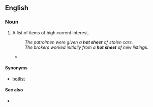 {{also|hotsheet}}
==English==

===Noun===
{{en-noun}}

# A list of items of high current interest.
#: ''The patrolmen were given a '''hot sheet''' of stolen cars.''
#: ''The brokers worked initially from a '''hot sheet''' of new listings.''
#* {{quote-book|title=Starting & Running a Successful Newsletter Or Magazine‎|page=287|author=Cheryl Woodard|year=2006|passage=Anne's daily faxed '''hot sheet''' product is very profitable. You can see on line 14 that she earns about $100 from every subscriber.}}

====Synonyms====
* [[hotlist]]

====See also====
* {{l|en|hot ticket}}